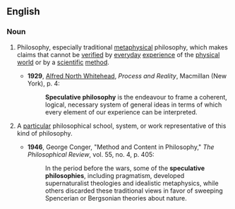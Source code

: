 ==English==

===Noun===
{{en-noun|head=[[speculative]] [[philosophy]]|speculative philosophies|-}}

# {{context|uncountable|lang=en}} Philosophy, especially traditional [[metaphysical]] philosophy, which makes claims that cannot be [[verify|verified]] by [[everyday]] [[experience]] of the [[physical]] [[world]] or by a [[scientific]] [[method]].
#*'''1929''', [[w:Alfred_North_Whitehead|Alfred North Whitehead]], ''Process and Reality'', Macmillan (New York), p. 4:
#*:'''Speculative philosophy''' is the endeavour to frame a coherent, logical, necessary system of general ideas in terms of which every element of our experience can be interpreted.
# {{context|countable|lang=en}} A [[particular]] philosophical school, system, or work representative of this kind of philosophy.
#*'''1946''', George Conger, "Method and Content in Philosophy," ''The Philosophical Review'', vol. 55, no. 4, p. 405:
#*:In the period before the wars, some of the '''speculative philosophies''', including pragmatism, developed supernaturalist theologies and idealistic metaphysics, while others discarded these traditional views in favor of sweeping Spencerian or Bergsonian theories about nature.